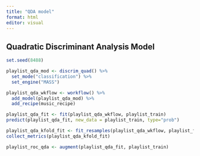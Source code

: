 ```yaml
---
title: "QDA model"
format: html
editor: visual
---
```


## Quadratic Discriminant Analysis Model

```r
set.seed(8488)

playlist_qda_mod <- discrim_quad() %>%
  set_mode("classification") %>%
  set_engine("MASS")

playlist_qda_wkflow <- workflow() %>%
  add_model(playlist_qda_mod) %>%
  add_recipe(music_recipe)

playlist_qda_fit <- fit(playlist_qda_wkflow, playlist_train)
predict(playlist_qda_fit, new_data = playlist_train, type="prob")

playlist_qda_kfold_fit <- fit_resamples(playlist_qda_wkflow, playlist_folds, control = control_grid(save_pred = TRUE))
collect_metrics(playlist_qda_kfold_fit)

playlist_roc_qda <- augment(playlist_qda_fit, playlist_train)
```
